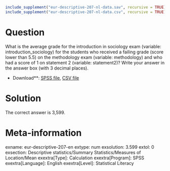 ```r
include_supplement("eur-descriptive-207-nl-data.sav", recursive = TRUE)
include_supplement("eur-descriptive-207-nl-data.csv", recursive = TRUE)
```


Question
========
What is the average grade for the introduction in sociology exam (variable: introduction_sociology) for the students who received a failing grade (score lower than 5.5) on the methodology exam (variable: methodology) and who had a score of 1 on statement 2 (variable: statement2)? Write your answer in the answer box (with 3 decimal places).

* Download**: [SPSS file](eur-descriptive-207-nl-data.sav), [CSV file](eur-descriptive-207-nl-data.csv)


Solution
========
The correct answer is 3,599.

Meta-information
================
exname: eur-descriptive-207-en
extype: num
exsolution: 3.599
extol: 0
exsection: Descriptive statistics/Summary Statistics/Measures of Location/Mean
exextra[Type]: Calculation
exextra[Program]: SPSS
exextra[Language]: English
exextra[Level]: Statistical Literacy
